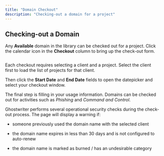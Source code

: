 ```yaml
---
title: "Domain Checkout"
description: "Checking-out a domain for a project"
---
```


## Checking-out a Domain


Any **Available** domain in the library can be checked out for a project. Click the calendar icon in the **Checkout** column to bring up the check-out form.

<Frame>
  <img src="../../../images/features/image-29.png" alt=""/>
</Frame>

Each checkout requires selecting a client and a project. Select the client first to load the list of projects for that client.

Then click the **Start Date** and **End Date** fields to open the datepicker and select your checkout window.

The final step is filling in your usage information. Domains can be checked out for activities such as _Phishing_ and _Command and Control_.

<Info>
Ghostwriter performs several operational security checks during the check-out process. The page will display a warning if:

* someone previously used the domain name with the selected client

* the domain name expires in less than 30 days and is not configured to auto-renew

* the domain name is marked as burned / has an undesirable category
</Info>

